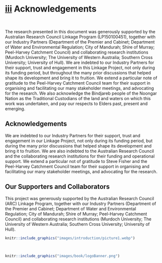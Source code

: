 # <u>iii</u>  Acknowledgements {-}

<br>

::: {.body-text width="100%"}
The research presented in this document was generously supported by the Australian Research Council Linkage Program (LP150100451), together with our Industry Partners (Department of the Premier and Cabinet; Department of Water and Environmental Regulation; City of Mandurah; Shire of Murray; Peel-Harvey Catchment Council) and collaborating research institutions (Murdoch University; The University of Western Australia; Southern Cross University; University of Hull). We are indebted to our Industry Partners for their support, trust and engagement in this Linkage Project, not only during its funding period, but throughout the many prior discussions that helped shape its development and bring it to fruition. We extend a particular note of gratitude to the Peel-Harvey Catchment Council team for their support in organising and facilitating our many stakeholder meetings, and advocating for the research. We also acknowledge the Bindjareb people of the Noongar Nation as the Traditional Custodians of the land and waters on which this work was undertaken, and pay our respects to Elders past, present and emerging.
:::


## Acknowledgements

::: {.body-text width="100%"}
We are indebted to our Industry Partners for their support, trust and engagement in our Linkage Project, not only during its funding period, but during the many prior discussions that helped shape its development and bring it to fruition. We are also indebted to the Australian Research Council and the collaborating research institutions for their funding and operational support. We extend a particular not of gratitude to Steve Fisher and the Peel-Harvey Catchment Council team for their support in organising and facilitating our many stakeholder meetings, and advocating for the research. 
:::


## Our Supporters and Collaborators {-}

::: {.body-text width="100%"}

This project was generously supported by the Australian Research Council (ARC) Linkage Program, together with our Industry Partners (Department of the Premier and Cabinet; Department of Water and Environmental Regulation; City of Mandurah; Shire of Murray; Peel-Harvey Catchment Council) and collaborating research institutions (Murdoch University; The University of Western Australia; Southern Cross University; University of Hull). 

```r
knitr::include_graphics("images/introduction/picture1.webp")
```

<br>

```r
knitr::include_graphics("images/book/logoBanner.png")

```

<br>

:::


